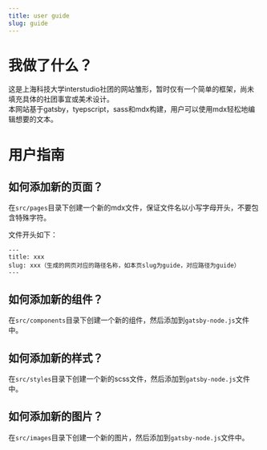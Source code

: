 ```yaml
---
title: user guide
slug: guide
---
```


# 我做了什么？

这是上海科技大学interstudio社团的网站雏形，暂时仅有一个简单的框架，尚未填充具体的社团事宜或美术设计。  
本网站基于gatsby，tyepscript，sass和mdx构建，用户可以使用mdx轻松地编辑想要的文本。

# 用户指南

## 如何添加新的页面？

在`src/pages`目录下创建一个新的mdx文件，保证文件名以小写字母开头，不要包含特殊字符。

文件开头如下：

```mdx
---
title: xxx
slug: xxx（生成的网页对应的路径名称，如本页slug为guide，对应路径为guide）
---
```


## 如何添加新的组件？

在`src/components`目录下创建一个新的组件，然后添加到`gatsby-node.js`文件中。

## 如何添加新的样式？

在`src/styles`目录下创建一个新的scss文件，然后添加到`gatsby-node.js`文件中。

## 如何添加新的图片？

在`src/images`目录下创建一个新的图片，然后添加到`gatsby-node.js`文件中。

